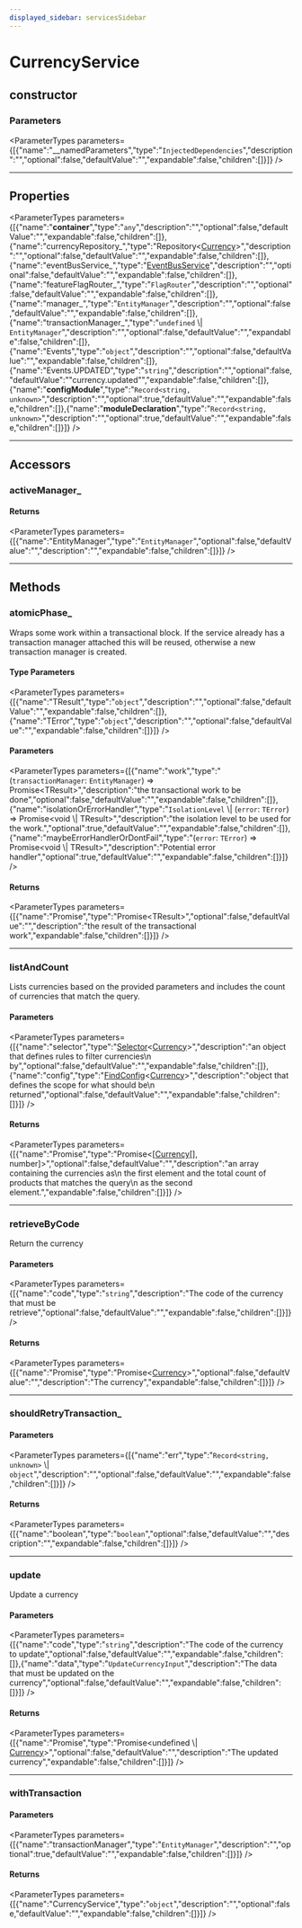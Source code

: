 ```yaml
---
displayed_sidebar: servicesSidebar
---
```



# CurrencyService

## constructor

### Parameters

<ParameterTypes parameters={[{"name":"__namedParameters","type":"`InjectedDependencies`","description":"","optional":false,"defaultValue":"","expandable":false,"children":[]}]} />

___

## Properties

<ParameterTypes parameters={[{"name":"__container__","type":"`any`","description":"","optional":false,"defaultValue":"","expandable":false,"children":[]},{"name":"currencyRepository_","type":"Repository&#60;[Currency](../../entities/classes/entities.Currency.mdx)&#62;","description":"","optional":false,"defaultValue":"","expandable":false,"children":[]},{"name":"eventBusService_","type":"[EventBusService](services.EventBusService.mdx)","description":"","optional":false,"defaultValue":"","expandable":false,"children":[]},{"name":"featureFlagRouter_","type":"`FlagRouter`","description":"","optional":false,"defaultValue":"","expandable":false,"children":[]},{"name":"manager_","type":"`EntityManager`","description":"","optional":false,"defaultValue":"","expandable":false,"children":[]},{"name":"transactionManager_","type":"`undefined` \\| `EntityManager`","description":"","optional":false,"defaultValue":"","expandable":false,"children":[]},{"name":"Events","type":"`object`","description":"","optional":false,"defaultValue":"","expandable":false,"children":[]},{"name":"Events.UPDATED","type":"`string`","description":"","optional":false,"defaultValue":"\"currency.updated\"","expandable":false,"children":[]},{"name":"__configModule__","type":"`Record<string, unknown>`","description":"","optional":true,"defaultValue":"","expandable":false,"children":[]},{"name":"__moduleDeclaration__","type":"`Record<string, unknown>`","description":"","optional":true,"defaultValue":"","expandable":false,"children":[]}]} />

___

## Accessors

### activeManager\_

#### Returns

<ParameterTypes parameters={[{"name":"EntityManager","type":"`EntityManager`","optional":false,"defaultValue":"","description":"","expandable":false,"children":[]}]} />

___

## Methods

### atomicPhase\_

Wraps some work within a transactional block. If the service already has
a transaction manager attached this will be reused, otherwise a new
transaction manager is created.

#### Type Parameters

<ParameterTypes parameters={[{"name":"TResult","type":"`object`","description":"","optional":false,"defaultValue":"","expandable":false,"children":[]},{"name":"TError","type":"`object`","description":"","optional":false,"defaultValue":"","expandable":false,"children":[]}]} />

#### Parameters

<ParameterTypes parameters={[{"name":"work","type":"(`transactionManager`: `EntityManager`) => Promise&#60;TResult&#62;","description":"the transactional work to be done","optional":false,"defaultValue":"","expandable":false,"children":[]},{"name":"isolationOrErrorHandler","type":"`IsolationLevel` \\| (`error`: `TError`) => Promise&#60;void \\| TResult&#62;","description":"the isolation level to be used for the work.","optional":true,"defaultValue":"","expandable":false,"children":[]},{"name":"maybeErrorHandlerOrDontFail","type":"(`error`: `TError`) => Promise&#60;void \\| TResult&#62;","description":"Potential error handler","optional":true,"defaultValue":"","expandable":false,"children":[]}]} />

#### Returns

<ParameterTypes parameters={[{"name":"Promise","type":"Promise&#60;TResult&#62;","optional":false,"defaultValue":"","description":"the result of the transactional work","expandable":false,"children":[]}]} />

___

### listAndCount

Lists currencies based on the provided parameters and includes the count of
currencies that match the query.

#### Parameters

<ParameterTypes parameters={[{"name":"selector","type":"[Selector](../../medusa/types/medusa.Selector.mdx)&#60;[Currency](../../entities/classes/entities.Currency.mdx)&#62;","description":"an object that defines rules to filter currencies\n  by","optional":false,"defaultValue":"","expandable":false,"children":[]},{"name":"config","type":"[FindConfig](../../medusa/interfaces/medusa.FindConfig.mdx)&#60;[Currency](../../entities/classes/entities.Currency.mdx)&#62;","description":"object that defines the scope for what should be\n  returned","optional":false,"defaultValue":"","expandable":false,"children":[]}]} />

#### Returns

<ParameterTypes parameters={[{"name":"Promise","type":"Promise&#60;[[Currency](../../entities/classes/entities.Currency.mdx)[], number]&#62;","optional":false,"defaultValue":"","description":"an array containing the currencies as\n  the first element and the total count of products that matches the query\n  as the second element.","expandable":false,"children":[]}]} />

___

### retrieveByCode

Return the currency

#### Parameters

<ParameterTypes parameters={[{"name":"code","type":"`string`","description":"The code of the currency that must be retrieve","optional":false,"defaultValue":"","expandable":false,"children":[]}]} />

#### Returns

<ParameterTypes parameters={[{"name":"Promise","type":"Promise&#60;[Currency](../../entities/classes/entities.Currency.mdx)&#62;","optional":false,"defaultValue":"","description":"The currency","expandable":false,"children":[]}]} />

___

### shouldRetryTransaction\_

#### Parameters

<ParameterTypes parameters={[{"name":"err","type":"`Record<string, unknown>` \\| `object`","description":"","optional":false,"defaultValue":"","expandable":false,"children":[]}]} />

#### Returns

<ParameterTypes parameters={[{"name":"boolean","type":"`boolean`","optional":false,"defaultValue":"","description":"","expandable":false,"children":[]}]} />

___

### update

Update a currency

#### Parameters

<ParameterTypes parameters={[{"name":"code","type":"`string`","description":"The code of the currency to update","optional":false,"defaultValue":"","expandable":false,"children":[]},{"name":"data","type":"`UpdateCurrencyInput`","description":"The data that must be updated on the currency","optional":false,"defaultValue":"","expandable":false,"children":[]}]} />

#### Returns

<ParameterTypes parameters={[{"name":"Promise","type":"Promise&#60;undefined \\| [Currency](../../entities/classes/entities.Currency.mdx)&#62;","optional":false,"defaultValue":"","description":"The updated currency","expandable":false,"children":[]}]} />

___

### withTransaction

#### Parameters

<ParameterTypes parameters={[{"name":"transactionManager","type":"`EntityManager`","description":"","optional":true,"defaultValue":"","expandable":false,"children":[]}]} />

#### Returns

<ParameterTypes parameters={[{"name":"CurrencyService","type":"`object`","description":"","optional":false,"defaultValue":"","expandable":false,"children":[]}]} />
